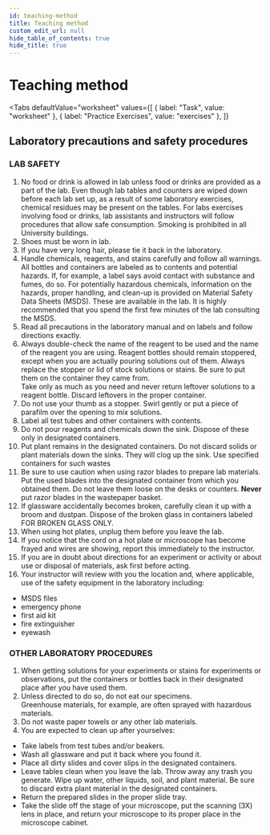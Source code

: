 ```yaml
---
id: teaching-method
title: Teaching method
custom_edit_url: null
hide_table_of_contents: true
hide_title: true
---
```



<Theme chemicalCalculations />

# Teaching method

<Tabs
  defaultValue="worksheet"
  values={[
    { label: "Task", value: "worksheet" },
    { label: "Practice Exercises", value: "exercises" },
  ]}
>

<TabItem value="worksheet">

## Laboratory precautions and safety procedures

### LAB SAFETY

1. No food or drink is allowed in lab unless food or drinks are provided as a part of the lab. Even though lab tables and counters are wiped down before each lab set up, as a result of some laboratory exercises, chemical residues may be present on the tables.  For labs exercises involving food or drinks, lab assistants and instructors will follow procedures that allow safe consumption.  Smoking is prohibited in all University buildings.  
2. Shoes must be worn in lab.  
3. If you have very long hair, please tie it back in the laboratory.  
4. Handle chemicals, reagents, and stains carefully and follow all warnings.  All bottles and containers are labeled as to contents and potential hazards.  If, for example, a label says avoid contact with substance and fumes, do so.  For potentially hazardous chemicals, information on the hazards, proper handling, and clean-up is provided on Material Safety Data Sheets (MSDS).  These are available in the lab.  It is highly recommended that you spend the first few minutes of the lab consulting the MSDS.  
5. Read all precautions in the laboratory manual and on labels and follow directions exactly.  
6. Always double-check the name of the reagent to be used and the name of the reagent you are using.  Reagent bottles should remain stoppered, except when you are actually pouring solutions out of them. Always replace the stopper or lid of stock solutions or stains. Be sure to put them on the container they came from.  
Take only as much as you need and never return leftover solutions to a reagent bottle. Discard leftovers in the proper container.  
7. Do not use your thumb as a stopper. Swirl gently or put a piece of parafilm over the opening to mix solutions.  
8. Label all test tubes and other containers with contents.  
9. Do not pour reagents and chemicals down the sink. Dispose of these only in designated containers.  
10. Put plant remains in the designated containers. Do not discard solids or plant materials down the sinks.  They will clog up the sink.  Use specified containers for such wastes  
11. Be sure to use caution when using razor blades to prepare lab materials. Put the used blades into the designated container from which you obtained them.  Do not leave them loose on the desks or counters. **Never** put razor blades in the wastepaper basket.  
12. If glassware accidentally becomes broken, carefully clean it up with a broom and dustpan.  Dispose of the broken glass in containers labeled FOR BROKEN GLASS ONLY.  
13. When using hot plates, unplug them before you leave the lab.
14. If you notice that the cord on a hot plate or microscope has become frayed and wires are showing, report this immediately to the instructor.  
15. If you are in doubt about directions for an experiment or activity or about use or disposal of materials, ask first before acting.  
16. Your instructor will review with you the location and, where applicable, use of the safety equipment in the laboratory including:  
- MSDS files
- emergency phone 
- first aid kit
- fire extinguisher
- eyewash

### OTHER LABORATORY PROCEDURES  

1. When getting solutions for your experiments or stains for experiments or observations, put the containers or bottles back in their designated place after you have used them.  
2. Unless directed to do so, do not eat our specimens.  
Greenhouse materials, for example, are often sprayed with hazardous materials.  
3. Do not waste paper towels or any other lab materials.  
4. You are expected to clean up after yourselves:  
- Take labels from test tubes and/or beakers.
- Wash all glassware and put it back where you found it.
- Place all dirty slides and cover slips in the designated containers.
- Leave tables clean when you leave the lab. Throw away any trash you generate. Wipe up water, other liquids, soil, and plant material. Be sure to discard extra plant material in the designated containers.
- Return the prepared slides in the proper slide tray.
- Take the slide off the stage of your microscope, put the scanning (3X) lens in place, and return your microscope to its proper place in the microscope cabinet.


</TabItem>

<TabItem value="exercises">
  <Frame src="https://learningapps.org/watch?v=ppovbixn321" height="650px" />
</TabItem>

</Tabs>


